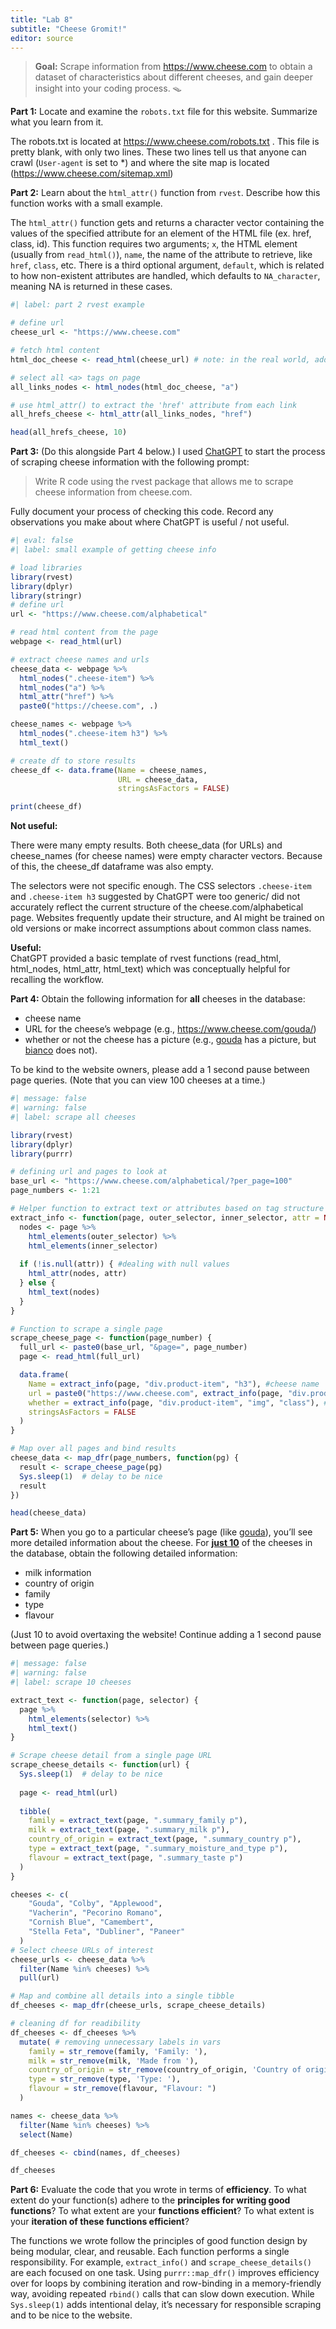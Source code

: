 ```yaml
---
title: "Lab 8"
subtitle: "Cheese Gromit!"
editor: source
---
```


> **Goal:** Scrape information from <https://www.cheese.com> to obtain a dataset of characteristics about different cheeses, and gain deeper insight into your coding process. 🪤

**Part 1:** Locate and examine the `robots.txt` file for this website. Summarize what you learn from it.

The robots.txt is located at <https://www.cheese.com/robots.txt> . This file is pretty blank, with only two lines. These two lines tell us that anyone can crawl (`User-agent` is set to \*) and where the site map is located (<https://www.cheese.com/sitemap.xml>)

**Part 2:** Learn about the `html_attr()` function from `rvest`. Describe how this function works with a small example.

The `html_attr()` function gets and returns a character vector containing the values of the specified attribute for an element of the HTML file (ex. href, class, id). This function requires two arguments; `x`, the HTML element (usually from `read_html()`), `name`, the name of the attribute to retrieve, like `href`, `class`, etc. There is a third optional argument, `default`, which is related to how non-existent attributes are handled, which defaults to `NA_character`, meaning NA is returned in these cases.

```r
#| label: part 2 rvest example

# define url
cheese_url <- "https://www.cheese.com"

# fetch html content 
html_doc_cheese <- read_html(cheese_url) # note: in the real world, add error handling

# select all <a> tags on page
all_links_nodes <- html_nodes(html_doc_cheese, "a")

# use html_attr() to extract the 'href' attribute from each link
all_hrefs_cheese <- html_attr(all_links_nodes, "href")

head(all_hrefs_cheese, 10)

```

**Part 3:** (Do this alongside Part 4 below.) I used [ChatGPT](https://chat.openai.com/chat) to start the process of scraping cheese information with the following prompt:

> Write R code using the rvest package that allows me to scrape cheese information from cheese.com.

Fully document your process of checking this code. Record any observations you make about where ChatGPT is useful / not useful.

```r
#| eval: false
#| label: small example of getting cheese info

# load libraries
library(rvest)
library(dplyr)
library(stringr)
# define url
url <- "https://www.cheese.com/alphabetical"

# read html content from the page
webpage <- read_html(url)

# extract cheese names and urls
cheese_data <- webpage %>%
  html_nodes(".cheese-item") %>%
  html_nodes("a") %>%
  html_attr("href") %>%
  paste0("https://cheese.com", .)

cheese_names <- webpage %>%
  html_nodes(".cheese-item h3") %>%
  html_text()

# create df to store results
cheese_df <- data.frame(Name = cheese_names,
                        URL = cheese_data,
                        stringsAsFactors = FALSE)

print(cheese_df)
```

**Not useful:**

There were many empty results. Both cheese_data (for URLs) and cheese_names (for cheese names) were empty character vectors. Because of this, the cheese_df dataframe was also empty.

The selectors were not specific enough. The CSS selectors `.cheese-item` and `.cheese-item h3` suggested by ChatGPT were too generic/ did not accurately reflect the current structure of the cheese.com/alphabetical page. Websites frequently update their structure, and AI might be trained on old versions or make incorrect assumptions about common class names.

**Useful:\
**ChatGPT provided a basic template of rvest functions (read_html, html_nodes, html_attr, html_text) which was conceptually helpful for recalling the workflow.

**Part 4:** Obtain the following information for **all** cheeses in the database:

-   cheese name
-   URL for the cheese's webpage (e.g., <https://www.cheese.com/gouda/>)
-   whether or not the cheese has a picture (e.g., [gouda](https://www.cheese.com/gouda/) has a picture, but [bianco](https://www.cheese.com/bianco/) does not).

To be kind to the website owners, please add a 1 second pause between page queries. (Note that you can view 100 cheeses at a time.)

```r
#| message: false
#| warning: false
#| label: scrape all cheeses

library(rvest)
library(dplyr)
library(purrr)

# defining url and pages to look at
base_url <- "https://www.cheese.com/alphabetical/?per_page=100"
page_numbers <- 1:21

# Helper function to extract text or attributes based on tag structure
extract_info <- function(page, outer_selector, inner_selector, attr = NULL) {
  nodes <- page %>%
    html_elements(outer_selector) %>%
    html_elements(inner_selector)
  
  if (!is.null(attr)) { #dealing with null values
    html_attr(nodes, attr)
  } else {
    html_text(nodes)
  }
}

# Function to scrape a single page
scrape_cheese_page <- function(page_number) {
  full_url <- paste0(base_url, "&page=", page_number)
  page <- read_html(full_url)

  data.frame(
    Name = extract_info(page, "div.product-item", "h3"), #cheese name
    url = paste0("https://www.cheese.com", extract_info(page, "div.product-item", "h3 a", "href")), #cheese url
    whether = extract_info(page, "div.product-item", "img", "class"), #if there is image
    stringsAsFactors = FALSE
  )
}

# Map over all pages and bind results
cheese_data <- map_dfr(page_numbers, function(pg) {
  result <- scrape_cheese_page(pg)
  Sys.sleep(1)  # delay to be nice
  result
})

head(cheese_data)

```

**Part 5:** When you go to a particular cheese's page (like [gouda](https://www.cheese.com/gouda/)), you'll see more detailed information about the cheese. For [**just 10**]{.underline} of the cheeses in the database, obtain the following detailed information:

-   milk information
-   country of origin
-   family
-   type
-   flavour

(Just 10 to avoid overtaxing the website! Continue adding a 1 second pause between page queries.)

```r
#| message: false
#| warning: false
#| label: scrape 10 cheeses

extract_text <- function(page, selector) {
  page %>%
    html_elements(selector) %>%
    html_text()
}

# Scrape cheese detail from a single page URL
scrape_cheese_details <- function(url) {
  Sys.sleep(1)  # delay to be nice
  
  page <- read_html(url)
  
  tibble(
    family = extract_text(page, ".summary_family p"),
    milk = extract_text(page, ".summary_milk p"),
    country_of_origin = extract_text(page, ".summary_country p"),
    type = extract_text(page, ".summary_moisture_and_type p"),
    flavour = extract_text(page, ".summary_taste p")
  )
}

cheeses <- c(
    "Gouda", "Colby", "Applewood",
    "Vacherin", "Pecorino Romano",
    "Cornish Blue", "Camembert", 
    "Stella Feta", "Dubliner", "Paneer"
  )
# Select cheese URLs of interest
cheese_urls <- cheese_data %>%
  filter(Name %in% cheeses) %>%
  pull(url)

# Map and combine all details into a single tibble
df_cheeses <- map_dfr(cheese_urls, scrape_cheese_details)

# cleaning df for readibility
df_cheeses <- df_cheeses %>%
  mutate( # removing unnecessary labels in vars
    family = str_remove(family, 'Family: '),
    milk = str_remove(milk, 'Made from '),
    country_of_origin = str_remove(country_of_origin, 'Country of origin: '),
    type = str_remove(type, 'Type: '),
    flavour = str_remove(flavour, "Flavour: ")
  )

names <- cheese_data %>%
  filter(Name %in% cheeses) %>%
  select(Name)

df_cheeses <- cbind(names, df_cheeses)

df_cheeses
```

**Part 6:** Evaluate the code that you wrote in terms of **efficiency**. To what extent do your function(s) adhere to the **principles for writing good functions**? To what extent are your **functions efficient**? To what extent is your **iteration of these functions efficient**?

The functions we wrote follow the principles of good function design by being modular, clear, and reusable. Each function performs a single responsibility. For example, `extract_info()` and `scrape_cheese_details()` are each focused on one task. Using `purrr::map_dfr()` improves efficiency over for loops by combining iteration and row-binding in a memory-friendly way, avoiding repeated `rbind()` calls that can slow down execution. While `Sys.sleep(1)` adds intentional delay, it’s necessary for responsible scraping and to be nice to the website.
